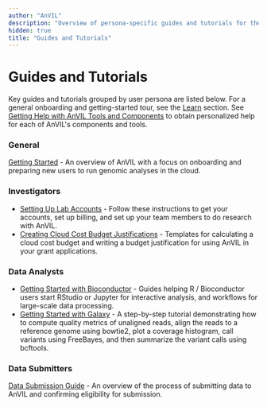 ```yaml
---
author: "AnVIL"
description: "Overview of persona-specific guides and tutorials for the AnVIL platform."
hidden: true
title: "Guides and Tutorials"
---
```


# Guides and Tutorials

Key guides and tutorials grouped by user persona are listed below. For a general onboarding and getting-started tour, see the [Learn](/learn) section. See [Getting Help with AnVIL Tools and Components](/help) to obtain personalized help for each of AnVIL's components and tools.

### General

[Getting Started](/learn#getting-started) - An overview of AnVIL with a focus on onboarding and preparing new users to run genomic analyses in the cloud.

### Investigators

- [Setting Up Lab Accounts](/learn/investigators/setting-up-lab-accounts) - Follow these instructions to get your accounts, set up billing, and set up your team members to do research with AnVIL.
- [Creating Cloud Cost Budget Justifications](/learn/investigators/budget-templates) - Templates for calculating a cloud cost budget and writing a budget justification for using AnVIL in your grant applications.

### Data Analysts

- [Getting Started with Bioconductor](/learn/interactive-analysis/getting-started-with-bioconductor) - Guides helping R / Bioconductor users start RStudio or Jupyter for interactive analysis, and workflows for large-scale data processing.
- [Getting Started with Galaxy](/learn/interactive-analysis/getting-started-with-galaxy) - A step-by-step tutorial demonstrating how to compute quality metrics of unaligned reads, align the reads to a reference genome using bowtie2, plot a coverage histogram, call variants using FreeBayes, and then summarize the variant calls using bcftools.

### Data Submitters

[Data Submission Guide](/learn/data-submitters/submission-guide/data-submitters-overview) - An overview of the process of submitting data to AnVIL and confirming eligibility for submission.
